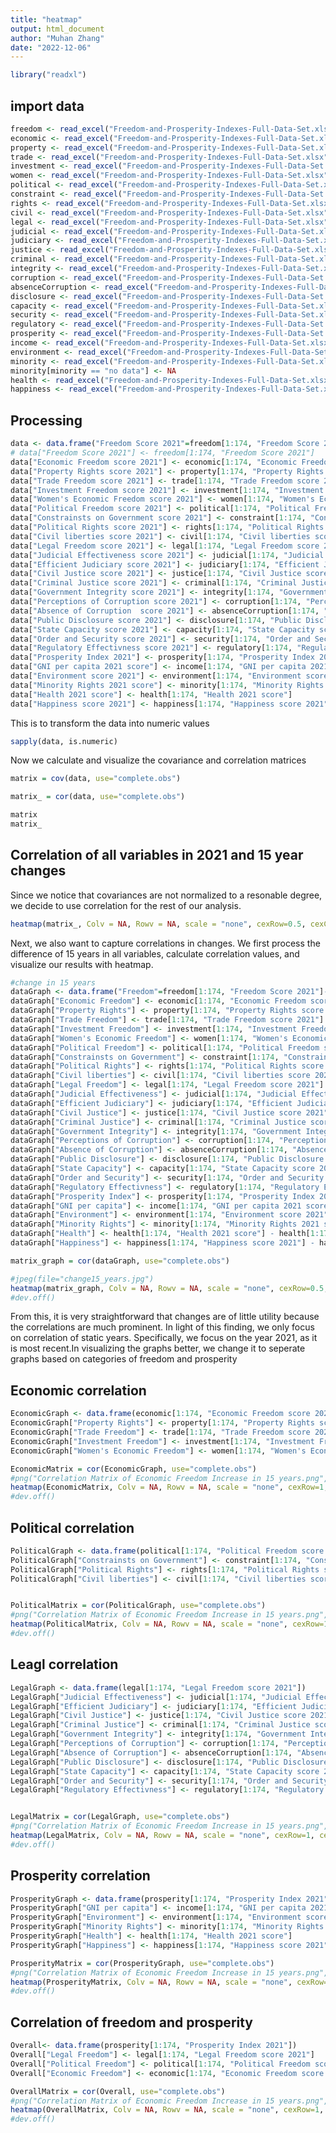 ```yaml
---
title: "heatmap"
output: html_document
author: "Muhan Zhang"
date: "2022-12-06"
---
```


```r
library("readxl")
```

## import data
```r
freedom <- read_excel("Freedom-and-Prosperity-Indexes-Full-Data-Set.xlsx", sheet = " Freedom Index time")
economic <- read_excel("Freedom-and-Prosperity-Indexes-Full-Data-Set.xlsx", sheet = "Economic Freedom time")
property <- read_excel("Freedom-and-Prosperity-Indexes-Full-Data-Set.xlsx", sheet = "Property Rights time")
trade <- read_excel("Freedom-and-Prosperity-Indexes-Full-Data-Set.xlsx", sheet = "Trade Freedom time")
investment <- read_excel("Freedom-and-Prosperity-Indexes-Full-Data-Set.xlsx", sheet = "Investment Freedom time")
women <- read_excel("Freedom-and-Prosperity-Indexes-Full-Data-Set.xlsx", sheet = "Women's Economic freedom time")
political <- read_excel("Freedom-and-Prosperity-Indexes-Full-Data-Set.xlsx", sheet = "Political Freedom time")
constraint <- read_excel("Freedom-and-Prosperity-Indexes-Full-Data-Set.xlsx", sheet = "Constraints on Government time")
rights <- read_excel("Freedom-and-Prosperity-Indexes-Full-Data-Set.xlsx", sheet = "Political Rights time")
civil <- read_excel("Freedom-and-Prosperity-Indexes-Full-Data-Set.xlsx", sheet = "Civil Liberties time")
legal <- read_excel("Freedom-and-Prosperity-Indexes-Full-Data-Set.xlsx", sheet = "Legal Freedom time")
judicial <- read_excel("Freedom-and-Prosperity-Indexes-Full-Data-Set.xlsx", sheet = "Judicial Effectiveness time")
judiciary <- read_excel("Freedom-and-Prosperity-Indexes-Full-Data-Set.xlsx", sheet = "Efficient Judiciary time")
justice <- read_excel("Freedom-and-Prosperity-Indexes-Full-Data-Set.xlsx", sheet = "Civil Justice time")
criminal <- read_excel("Freedom-and-Prosperity-Indexes-Full-Data-Set.xlsx", sheet = "Criminal Justice time")
integrity <- read_excel("Freedom-and-Prosperity-Indexes-Full-Data-Set.xlsx", sheet = " Government Integrity time")
corruption <- read_excel("Freedom-and-Prosperity-Indexes-Full-Data-Set.xlsx", sheet = "Perceptions of Corruption time")
absenceCorruption <- read_excel("Freedom-and-Prosperity-Indexes-Full-Data-Set.xlsx", sheet = "Absence of Corruption time")
disclosure <- read_excel("Freedom-and-Prosperity-Indexes-Full-Data-Set.xlsx", sheet = "Public Disclosure time")
capacity <- read_excel("Freedom-and-Prosperity-Indexes-Full-Data-Set.xlsx", sheet = "State Capacity time")
security <- read_excel("Freedom-and-Prosperity-Indexes-Full-Data-Set.xlsx", sheet = "Order and Security time")
regulatory <- read_excel("Freedom-and-Prosperity-Indexes-Full-Data-Set.xlsx", sheet = "Regulatory Effectivness time")
prosperity <- read_excel("Freedom-and-Prosperity-Indexes-Full-Data-Set.xlsx", sheet = " Prosperity Index time")
income <- read_excel("Freedom-and-Prosperity-Indexes-Full-Data-Set.xlsx", sheet = "Income time")
environment <- read_excel("Freedom-and-Prosperity-Indexes-Full-Data-Set.xlsx", sheet = "Environment time")
minority <- read_excel("Freedom-and-Prosperity-Indexes-Full-Data-Set.xlsx", sheet = "Minority Rights time")
minority[minority == "no data"] <- NA
health <- read_excel("Freedom-and-Prosperity-Indexes-Full-Data-Set.xlsx", sheet = "Health time")
happiness <- read_excel("Freedom-and-Prosperity-Indexes-Full-Data-Set.xlsx", sheet = "Happiness time")
```

## Processing
```r
data <- data.frame("Freedom Score 2021"=freedom[1:174, "Freedom Score 2021"])
# data["Freedom Score 2021"] <- freedom[1:174, "Freedom Score 2021"]
data["Economic Freedom score 2021"] <- economic[1:174, "Economic Freedom score 2021"]
data["Property Rights score 2021"] <- property[1:174, "Property Rights score 2021"]
data["Trade Freedom score 2021"] <- trade[1:174, "Trade Freedom score 2021"]
data["Investment Freedom score 2021"] <- investment[1:174, "Investment Freedom score 2021"]
data["Women's Economic Freedom score 2021"] <- women[1:174, "Women's Economic Freedom score 2021"]
data["Political Freedom score 2021"] <- political[1:174, "Political Freedom score 2021"]
data["Constrainsts on Government score 2021"] <- constraint[1:174, "Constrainsts on Government score 2021"]
data["Political Rights score 2021"] <- rights[1:174, "Political Rights score 2021"]
data["Civil liberties score 2021"] <- civil[1:174, "Civil liberties score 2021"]
data["Legal Freedom score 2021"] <- legal[1:174, "Legal Freedom score 2021"]
data["Judicial Effectiveness score 2021"] <- judicial[1:174, "Judicial Effectiveness score 2021"]
data["Efficient Judiciary score 2021"] <- judiciary[1:174, "Efficient Judiciary score 2021"]
data["Civil Justice score 2021"] <- justice[1:174, "Civil Justice score 2021"]
data["Criminal Justice score 2021"] <- criminal[1:174, "Criminal Justice score 2021"]
data["Government Integrity score 2021"] <- integrity[1:174, "Government Integrity score 2021"]
data["Perceptions of Corruption score 2021"] <- corruption[1:174, "Perceptions of Corruption score 2021"]
data["Absence of Corruption  score 2021"] <- absenceCorruption[1:174, "Absence of Corruption  score 2021"]
data["Public Disclosure score 2021"] <- disclosure[1:174, "Public Disclosure score 2021"]
data["State Capacity score 2021"] <- capacity[1:174, "State Capacity score 2021"]
data["Order and Security score 2021"] <- security[1:174, "Order and Security score 2021"]
data["Regulatory Effectivness score 2021"] <- regulatory[1:174, "Regulatory Effectivness score 2021"]
data["Prosperity Index 2021"] <- prosperity[1:174, "Prosperity Index 2021"]
data["GNI per capita 2021 score"] <- income[1:174, "GNI per capita 2021 score"]
data["Environment score 2021"] <- environment[1:174, "Environment score 2021"]
data["Minority Rights 2021 score"] <- minority[1:174, "Minority Rights 2021 score"]
data["Health 2021 score"] <- health[1:174, "Health 2021 score"]
data["Happiness score 2021"] <- happiness[1:174, "Happiness score 2021"]
```

This is to transform the data into numeric values 
```R
sapply(data, is.numeric)
```

Now we calculate and visualize the covariance and correlation matrices 
```R
matrix = cov(data, use="complete.obs")

matrix_ = cor(data, use="complete.obs")

matrix
matrix_
```
## Correlation of all variables in 2021 and 15 year changes

Since we notice that covariances are not normalized to a resonable degree, we decide to use correlation for the rest of our analysis. 
```R
heatmap(matrix_, Colv = NA, Rowv = NA, scale = "none", cexRow=0.5, cexCol = 0.4, main = "Correlation Matrix of all variables")
```
Next, we also want to capture correlations in changes. We first process the difference of 15 years in all variables, calculate correlation values, and  visualize our results with heatmap. 

```R
#change in 15 years
dataGraph <- data.frame("Freedom"=freedom[1:174, "Freedom Score 2021"]-freedom[1:174, "Freedom Score 2006"])
dataGraph["Economic Freedom"] <- economic[1:174, "Economic Freedom score 2021"] - economic[1:174, "Economic Freedom score 2006"]
dataGraph["Property Rights"] <- property[1:174, "Property Rights score 2021"] - property[1:174, "Property Rights score 2006"]
dataGraph["Trade Freedom"] <- trade[1:174, "Trade Freedom score 2021"] - trade[1:174, "Trade Freedom score 2006"]
dataGraph["Investment Freedom"] <- investment[1:174, "Investment Freedom score 2021"] - investment[1:174, "Investment Freedom score 2006"]
dataGraph["Women's Economic Freedom"] <- women[1:174, "Women's Economic Freedom score 2021"] - women[1:174, "Women's Economic Freedom score 2006"]
dataGraph["Political Freedom"] <- political[1:174, "Political Freedom score 2021"] - political[1:174, "Political Freedom score 2006"]
dataGraph["Constrainsts on Government"] <- constraint[1:174, "Constrainsts on Government score 2021"] - constraint[1:174, "Constrainsts on Government score 2006"]
dataGraph["Political Rights"] <- rights[1:174, "Political Rights score 2021"] - rights[1:174, "Political Rights score 2006"]
dataGraph["Civil liberties"] <- civil[1:174, "Civil liberties score 2021"] - civil[1:174, "Civil liberties score 2006"]
dataGraph["Legal Freedom"] <- legal[1:174, "Legal Freedom score 2021"] - legal[1:174, "Legal Freedom score 2006"]
dataGraph["Judicial Effectiveness"] <- judicial[1:174, "Judicial Effectiveness score 2021"] - judicial[1:174, "Judicial Effectiveness score 2006"]
dataGraph["Efficient Judiciary"] <- judiciary[1:174, "Efficient Judiciary score 2021"] - judiciary[1:174, "Efficient Judiciary score 2006"]
dataGraph["Civil Justice"] <- justice[1:174, "Civil Justice score 2021"] - justice[1:174, "Civil Justice score 2006"]
dataGraph["Criminal Justice"] <- criminal[1:174, "Criminal Justice score 2021"] - criminal[1:174, "Criminal Justice score 2006"]
dataGraph["Government Integrity"] <- integrity[1:174, "Government Integrity score 2021"] - integrity[1:174, "Government Integrity score 2006"]
dataGraph["Perceptions of Corruption"] <- corruption[1:174, "Perceptions of Corruption score 2021"] - corruption[1:174, "Perceptions of Corruption score 2006"]
dataGraph["Absence of Corruption"] <- absenceCorruption[1:174, "Absence of Corruption  score 2021"] - absenceCorruption[1:174, "Absence of Corruption score 2006"]
dataGraph["Public Disclosure"] <- disclosure[1:174, "Public Disclosure score 2021"] - disclosure[1:174, "Public Disclosure score 2006"]
dataGraph["State Capacity"] <- capacity[1:174, "State Capacity score 2021"] - capacity[1:174, "State Capacity score 2006"]
dataGraph["Order and Security"] <- security[1:174, "Order and Security score 2021"] - security[1:174, "Order and Security score 2006"]
dataGraph["Regulatory Effectivness"] <- regulatory[1:174, "Regulatory Effectivness score 2021"] - regulatory[1:174, "Regulatory Effectivness score 2006"]
dataGraph["Prosperity Index"] <- prosperity[1:174, "Prosperity Index 2021"] - prosperity[1:174, "Prosperity Index 2006"]
dataGraph["GNI per capita"] <- income[1:174, "GNI per capita 2021 score"] - income[1:174, "GNI per capita 2006 score"]
dataGraph["Environment"] <- environment[1:174, "Environment score 2021"] - environment[1:174, "Environment score 2006"]
dataGraph["Minority Rights"] <- minority[1:174, "Minority Rights 2021 score"] - minority[1:174, "Minority Rights 2006 score"]
dataGraph["Health"] <- health[1:174, "Health 2021 score"] - health[1:174, "Health 2006 score"]
dataGraph["Happiness"] <- happiness[1:174, "Happiness score 2021"] - happiness[1:174, "Happiness score 2006"]

matrix_graph = cor(dataGraph, use="complete.obs")

#jpeg(file="change15_years.jpg")
heatmap(matrix_graph, Colv = NA, Rowv = NA, scale = "none", cexRow=0.5, cexCol = 0.4, main = "Correlation Matrix of all variables in 15 years")
#dev.off()
```
From this, it is very straightforward that changes are of little utility because the correlations are much prominent. In light of this finding, we only focus on correlation of static years. Specifically, we focus on the year 2021, as it is most recent.In visualizing the graphs better, we change it to seperate graphs based on categories of freedom and prosperity 

## Economic correlation
```R
EconomicGraph <- data.frame(economic[1:174, "Economic Freedom score 2021"])
EconomicGraph["Property Rights"] <- property[1:174, "Property Rights score 2021"]
EconomicGraph["Trade Freedom"] <- trade[1:174, "Trade Freedom score 2021"]
EconomicGraph["Investment Freedom"] <- investment[1:174, "Investment Freedom score 2021"]
EconomicGraph["Women's Economic Freedom"] <- women[1:174, "Women's Economic Freedom score 2021"]

EconomicMatrix = cor(EconomicGraph, use="complete.obs")
#png("Correlation Matrix of Economic Freedom Increase in 15 years.png", width = 20, height = 20, units = 'in', res = 1200)
heatmap(EconomicMatrix, Colv = NA, Rowv = NA, scale = "none", cexRow=1, cexCol = 1, main = "Correlation Matrix of Economic Freedom in 2021")
#dev.off()
```


## Political correlation
```R
PoliticalGraph <- data.frame(political[1:174, "Political Freedom score 2021"])
PoliticalGraph["Constrainsts on Government"] <- constraint[1:174, "Constrainsts on Government score 2021"]
PoliticalGraph["Political Rights"] <- rights[1:174, "Political Rights score 2021"]
PoliticalGraph["Civil liberties"] <- civil[1:174, "Civil liberties score 2021"]


PoliticalMatrix = cor(PoliticalGraph, use="complete.obs")
#png("Correlation Matrix of Economic Freedom Increase in 15 years.png", width = 20, height = 20, units = 'in', res = 1200)
heatmap(PoliticalMatrix, Colv = NA, Rowv = NA, scale = "none", cexRow=1, cexCol = 1, main = "Correlation Matrix of Political Freedom in 2021")
#dev.off()
```

## Leagl correlation
```R
LegalGraph <- data.frame(legal[1:174, "Legal Freedom score 2021"])
LegalGraph["Judicial Effectiveness"] <- judicial[1:174, "Judicial Effectiveness score 2021"]
LegalGraph["Efficient Judiciary"] <- judiciary[1:174, "Efficient Judiciary score 2021"]
LegalGraph["Civil Justice"] <- justice[1:174, "Civil Justice score 2021"]
LegalGraph["Criminal Justice"] <- criminal[1:174, "Criminal Justice score 2021"]
LegalGraph["Government Integrity"] <- integrity[1:174, "Government Integrity score 2021"]
LegalGraph["Perceptions of Corruption"] <- corruption[1:174, "Perceptions of Corruption score 2021"]
LegalGraph["Absence of Corruption"] <- absenceCorruption[1:174, "Absence of Corruption  score 2021"]
LegalGraph["Public Disclosure"] <- disclosure[1:174, "Public Disclosure score 2021"]
LegalGraph["State Capacity"] <- capacity[1:174, "State Capacity score 2021"]
LegalGraph["Order and Security"] <- security[1:174, "Order and Security score 2021"]
LegalGraph["Regulatory Effectivness"] <- regulatory[1:174, "Regulatory Effectivness score 2021"]


LegalMatrix = cor(LegalGraph, use="complete.obs")
#png("Correlation Matrix of Economic Freedom Increase in 15 years.png", width = 20, height = 20, units = 'in', res = 1200)
heatmap(LegalMatrix, Colv = NA, Rowv = NA, scale = "none", cexRow=1, cexCol = 1, main = "Correlation Matrix of Legal Freedom in 2021")
#dev.off()
```


## Prosperity correlation
```R
ProsperityGraph <- data.frame(prosperity[1:174, "Prosperity Index 2021"])
ProsperityGraph["GNI per capita"] <- income[1:174, "GNI per capita 2021 score"]
ProsperityGraph["Environment"] <- environment[1:174, "Environment score 2021"]
ProsperityGraph["Minority Rights"] <- minority[1:174, "Minority Rights 2021 score"]
ProsperityGraph["Health"] <- health[1:174, "Health 2021 score"]
ProsperityGraph["Happiness"] <- happiness[1:174, "Happiness score 2021"]

ProsperityMatrix = cor(ProsperityGraph, use="complete.obs")
#png("Correlation Matrix of Economic Freedom Increase in 15 years.png", width = 20, height = 20, units = 'in', res = 1200)
heatmap(ProsperityMatrix, Colv = NA, Rowv = NA, scale = "none", cexRow=1, cexCol = 1, main = "Correlation Matrix of Prosperity in 2021")
#dev.off()
```

## Correlation of freedom and prosperity 
```R
Overall<- data.frame(prosperity[1:174, "Prosperity Index 2021"])
Overall["Legal Freedom"] <- legal[1:174, "Legal Freedom score 2021"]
Overall["Political Freedom"] <- political[1:174, "Political Freedom score 2021"]
Overall["Economic Freedom"] <- economic[1:174, "Economic Freedom score 2021"]

OverallMatrix = cor(Overall, use="complete.obs")
#png("Correlation Matrix of Economic Freedom Increase in 15 years.png", width = 20, height = 20, units = 'in', res = 1200)
heatmap(OverallMatrix, Colv = NA, Rowv = NA, scale = "none", cexRow=1, cexCol = 1, main = "Correlation Matrix of Prosperity with Freedom in 2021")
#dev.off()
```
